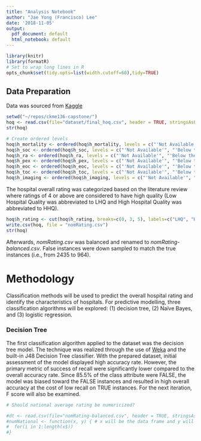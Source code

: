 ```yaml
---
title: "Analysis Notebook"
author: "Jae Yong (Francisco) Lee"
date: '2018-11-05'
output:
  pdf_document: default
  html_notebook: default
---
```


```r
library(knitr)
library(formatR)
# Set to wrap long lines in R
opts_chunk$set(tidy.opts=list(width.cutoff=60),tidy=TRUE)
```
## Data Preparation

Data was sourced from [Kaggle](https://www.kaggle.com/center-for-medicare-and-medicaid/hospital-ratings)
```r
setwd("~/repos/ckme136-capstone/")
hoq <- read.csv(file="dataset/final_hoq.csv", header = TRUE, stringsAsFactors=TRUE)
str(hoq)

# Create ordered levels
hoq$h_mortality <- ordered(hoq$h_mortality, levels = c("'Not Available'", "'Below the national average'", "'Same as the national average'", "'Above the national average'"))
hoq$h_soc <- ordered(hoq$h_soc, levels = c("'Not Available'", "'Below the national average'", "'Same as the national average'", "'Above the national average'"))
hoq$h_ra <- ordered(hoq$h_ra, levels = c("'Not Available'", "'Below the national average'", "'Same as the national average'", "'Above the national average'"))
hoq$h_pex <- ordered(hoq$h_pex, levels = c("'Not Available'", "'Below the national average'", "'Same as the national average'", "'Above the national average'"))
hoq$h_eoc <- ordered(hoq$h_eoc, levels = c("'Not Available'", "'Below the national average'", "'Same as the national average'", "'Above the national average'"))
hoq$h_toc <- ordered(hoq$h_toc, levels = c("'Not Available'", "'Below the national average'", "'Same as the national average'", "'Above the national average'"))
hoq$h_imaging <- ordered(hoq$h_imaging, levels = c("'Not Available'", "'Below the national average'", "'Same as the national average'", "'Above the national average'"))
```
The hospital overall rating was categorized based on the literature review where ratings of 4 or above are considered to have high quality (Low Hospital Quality was abbreviated to LHQ and High Hospital Quality was abbreviated to HHQ).
``` r
hoq$h_rating <- cut(hoq$h_rating, breaks=c(0, 3, 5), labels=c("LHQ", "HHQ"))
write.csv(hoq, file = "nomRating.csv")
str(hoq)
```
Afterwards, *nomRating.csv* was balanced and renamed to *nomRating-balanced.csv*. False instances were down sampled to match the true instances (i.e., from 2435 to 964).

# Methodology

Classification methods will be used to predict the overall hospital rating and identify the characteristics of hospitals. For predictive modelling, three classification algorithms will be explored: (1) decision tree, (2) Naïve Bayes, and (3) logistic regression.

### Decision Tree

The first classification algorithm applied to the dataset was the decision tree model. The technique was realized through the use of [Weka](https://www.cs.waikato.ac.nz/ml/weka/) and the built-in J48 Decision Tree classifier. With the prepared dataset, initial assessment of the model displayed high accuracy rate. However, the primary metric of success of recall were significantly lower compared to the overall accuracy rate. Since 85.5% of the class attribute were FALSE, the model was biased toward the FALSE instances and resulted in high overall accuracy at the cost of low recall on TRUE instances. For the next iteration, F score will also be examined.

```r
# Should national average rating be numericized?

#dt <- read.csv(file="nomRating-balanced.csv", header = TRUE, stringsAsFactors=TRUE)
#numNational <- function(x, y) { # x will be the data frame and y will be the 
#  for(i in 1:length(x$))
#}
```